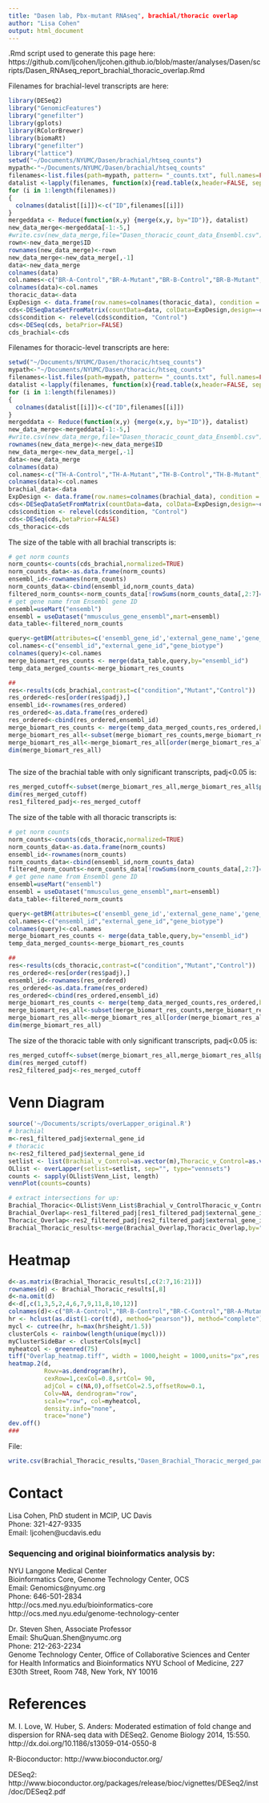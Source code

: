 ```yaml
---
title: "Dasen lab, Pbx-mutant RNAseq", brachial/thoracic overlap
author: "Lisa Cohen"
output: html_document
---
```


.Rmd script used to generate this page here:
https://github.com/ljcohen/ljcohen.github.io/blob/master/analyses/Dasen/scripts/Dasen_RNAseq_report_brachial_thoracic_overlap.Rmd


Filenames for brachial-level transcripts are here:
```r
library(DESeq2)
library("GenomicFeatures")
library("genefilter")
library(gplots)
library(RColorBrewer)
library(biomaRt)
library("genefilter")
library("lattice")
setwd("~/Documents/NYUMC/Dasen/brachial/htseq_counts")
mypath<-"~/Documents/NYUMC/Dasen/brachial/htseq_counts"
filenames<-list.files(path=mypath, pattern= "_counts.txt", full.names=FALSE)
datalist <-lapply(filenames, function(x){read.table(x,header=FALSE, sep="\t")})
for (i in 1:length(filenames))
{
  colnames(datalist[[i]])<-c("ID",filenames[[i]])
}
mergeddata <- Reduce(function(x,y) {merge(x,y, by="ID")}, datalist)
new_data_merge<-mergeddata[-1:-5,]
#write.csv(new_data_merge,file="Dasen_thoracic_count_data_Ensembl.csv")
rown<-new_data_merge$ID
rownames(new_data_merge)<-rown
new_data_merge<-new_data_merge[,-1]
data<-new_data_merge
colnames(data)
col.names<-c("BR-A-Control","BR-A-Mutant","BR-B-Control","BR-B-Mutant","BR-C-Control","BR-C-Mutant")
colnames(data)<-col.names
thoracic_data<-data
ExpDesign <- data.frame(row.names=colnames(thoracic_data), condition = c("Control","Mutant","Control","Mutant","Control","Mutant"))
cds<-DESeqDataSetFromMatrix(countData=data, colData=ExpDesign,design=~condition)
cds$condition <- relevel(cds$condition, "Control")
cds<-DESeq(cds, betaPrior=FALSE)
cds_brachial<-cds
```

Filenames for thoracic-level transcripts are here:
```r
setwd("~/Documents/NYUMC/Dasen/thoracic/htseq_counts")
mypath<-"~/Documents/NYUMC/Dasen/thoracic/htseq_counts"
filenames<-list.files(path=mypath, pattern= "_counts.txt", full.names=FALSE)
datalist <-lapply(filenames, function(x){read.table(x,header=FALSE, sep="\t")})
for (i in 1:length(filenames))
{
  colnames(datalist[[i]])<-c("ID",filenames[[i]])
}
mergeddata <- Reduce(function(x,y) {merge(x,y, by="ID")}, datalist)
new_data_merge<-mergeddata[-1:-5,]
#write.csv(new_data_merge,file="Dasen_thoracic_count_data_Ensembl.csv")
rownames(new_data_merge)<-new_data_merge$ID
new_data_merge<-new_data_merge[,-1]
data<-new_data_merge
colnames(data)
col.names<-c("TH-A-Control","TH-A-Mutant","TH-B-Control","TH-B-Mutant","TH-C-Control","TH-C-Mutant")
colnames(data)<-col.names
brachial_data<-data
ExpDesign <- data.frame(row.names=colnames(brachial_data), condition = c("Control","Mutant","Control","Mutant","Control","Mutant"))
cds<-DESeqDataSetFromMatrix(countData=data, colData=ExpDesign,design=~condition)
cds$condition <- relevel(cds$condition, "Control")
cds<-DESeq(cds,betaPrior=FALSE)
cds_thoracic<-cds
```

The size of the table with all brachial transcripts is: 

```r
# get norm counts
norm_counts<-counts(cds_brachial,normalized=TRUE)
norm_counts_data<-as.data.frame(norm_counts)
ensembl_id<-rownames(norm_counts)
norm_counts_data<-cbind(ensembl_id,norm_counts_data)
filtered_norm_counts<-norm_counts_data[!rowSums(norm_counts_data[,2:7]==0)>=1, ]
# get gene name from Ensembl gene ID
ensembl=useMart("ensembl")
ensembl = useDataset("mmusculus_gene_ensembl",mart=ensembl)
data_table<-filtered_norm_counts

query<-getBM(attributes=c('ensembl_gene_id','external_gene_name','gene_biotype'), filters = 'ensembl_gene_id', values = ensembl_id, mart=ensembl)
col.names<-c("ensembl_id","external_gene_id","gene_biotype")
colnames(query)<-col.names
merge_biomart_res_counts <- merge(data_table,query,by="ensembl_id")
temp_data_merged_counts<-merge_biomart_res_counts

##
res<-results(cds_brachial,contrast=c("condition","Mutant","Control"))
res_ordered<-res[order(res$padj),]
ensembl_id<-rownames(res_ordered)
res_ordered<-as.data.frame(res_ordered)
res_ordered<-cbind(res_ordered,ensembl_id)
merge_biomart_res_counts <- merge(temp_data_merged_counts,res_ordered,by="ensembl_id")
merge_biomart_res_all<-subset(merge_biomart_res_counts,merge_biomart_res_counts$padj!="NA")
merge_biomart_res_all<-merge_biomart_res_all[order(merge_biomart_res_all$padj),]
dim(merge_biomart_res_all)



```

The size of the brachial table with only significant transcripts, padj<0.05 is:
```r
res_merged_cutoff<-subset(merge_biomart_res_all,merge_biomart_res_all$padj<0.05)
dim(res_merged_cutoff)
res1_filtered_padj<-res_merged_cutoff
```

The size of the table with all thoracic transcripts is: 

```r
# get norm counts
norm_counts<-counts(cds_thoracic,normalized=TRUE)
norm_counts_data<-as.data.frame(norm_counts)
ensembl_id<-rownames(norm_counts)
norm_counts_data<-cbind(ensembl_id,norm_counts_data)
filtered_norm_counts<-norm_counts_data[!rowSums(norm_counts_data[,2:7]==0)>=1, ]
# get gene name from Ensembl gene ID
ensembl=useMart("ensembl")
ensembl = useDataset("mmusculus_gene_ensembl",mart=ensembl)
data_table<-filtered_norm_counts

query<-getBM(attributes=c('ensembl_gene_id','external_gene_name','gene_biotype'), filters = 'ensembl_gene_id', values = ensembl_id, mart=ensembl)
col.names<-c("ensembl_id","external_gene_id","gene_biotype")
colnames(query)<-col.names
merge_biomart_res_counts <- merge(data_table,query,by="ensembl_id")
temp_data_merged_counts<-merge_biomart_res_counts

##
res<-results(cds_thoracic,contrast=c("condition","Mutant","Control"))
res_ordered<-res[order(res$padj),]
ensembl_id<-rownames(res_ordered)
res_ordered<-as.data.frame(res_ordered)
res_ordered<-cbind(res_ordered,ensembl_id)
merge_biomart_res_counts <- merge(temp_data_merged_counts,res_ordered,by="ensembl_id")
merge_biomart_res_all<-subset(merge_biomart_res_counts,merge_biomart_res_counts$padj!="NA")
merge_biomart_res_all<-merge_biomart_res_all[order(merge_biomart_res_all$padj),]
dim(merge_biomart_res_all)

```

The size of the thoracic table with only significant transcripts, padj<0.05 is:
```r
res_merged_cutoff<-subset(merge_biomart_res_all,merge_biomart_res_all$padj<0.05)
dim(res_merged_cutoff)
res2_filtered_padj<-res_merged_cutoff
```


# Venn Diagram

```r
source('~/Documents/scripts/overLapper_original.R')
# brachial
m<-res1_filtered_padj$external_gene_id
# thoracic
n<-res2_filtered_padj$external_gene_id
setlist <- list(Brachial_v_Control=as.vector(m),Thoracic_v_Control=as.vector(n))
OLlist <- overLapper(setlist=setlist, sep="", type="vennsets")
counts <- sapply(OLlist$Venn_List, length)
vennPlot(counts=counts)
```

```r
# extract intersections for up:
Brachial_Thoracic<-OLlist$Venn_List$Brachial_v_ControlThoracic_v_Control
Brachial_Overlap<-res1_filtered_padj[res1_filtered_padj$external_gene_id %in% Brachial_Thoracic,]
Thoracic_Overlap<-res2_filtered_padj[res2_filtered_padj$external_gene_id %in% Brachial_Thoracic,]
Brachial_Thoracic_results<-merge(Brachial_Overlap,Thoracic_Overlap,by="ensembl_id")
```

# Heatmap

```r

d<-as.matrix(Brachial_Thoracic_results[,c(2:7,16:21)])
rownames(d) <- Brachial_Thoracic_results[,8]
d<-na.omit(d)
d<-d[,c(1,3,5,2,4,6,7,9,11,8,10,12)]
colnames(d)<-c("BR-A-Control","BR-B-Control","BR-C-Control","BR-A-Mutant","BR-B-Mutant","BR-C-Mutant","TH-A-Control","TH-B-Control","TH-C-Control","TH-A-Mutant","TH-B-Mutant","TH-C-Mutant")
hr <- hclust(as.dist(1-cor(t(d), method="pearson")), method="complete")
mycl <- cutree(hr, h=max(hr$height/1.5))
clusterCols <- rainbow(length(unique(mycl)))
myClusterSideBar <- clusterCols[mycl]
myheatcol <- greenred(75)
tiff("Overlap_heatmap.tiff", width = 1000,height = 1000,units="px",res = NA,pointsize=12)
heatmap.2(d, 
          Rowv=as.dendrogram(hr),
          cexRow=1,cexCol=0.8,srtCol= 90,
          adjCol = c(NA,0),offsetCol=2.5,offsetRow=0.1,
          Colv=NA, dendrogram="row", 
          scale="row", col=myheatcol, 
          density.info="none", 
          trace="none")
dev.off()
###

```

File:

```r
write.csv(Brachial_Thoracic_results,"Dasen_Brachial_Thoracic_merged_padj0.05.csv")
```

# Contact

Lisa Cohen, PhD student in MCIP, UC Davis     
Phone: 321-427-9335       
Email: ljcohen@ucdavis.edu

### Sequencing and original bioinformatics analysis by:

NYU Langone Medical Center   
Bioinformatics Core, Genome Technology Center, OCS   
Email: Genomics@nyumc.org         
Phone: 646-501-2834   
http://ocs.med.nyu.edu/bioinformatics-core  
http://ocs.med.nyu.edu/genome-technology-center   

Dr. Steven Shen, Associate Professor      
Email: ShuQuan.Shen@nyumc.org  
Phone: 212-263-2234           
Genome Technology Center, Office of Collaborative Sciences
and Center for Health Informatics and Bioinformatics
NYU School of Medicine,
227 E30th Street, Room 748, 
New York, NY 10016



# References

M. I. Love, W. Huber, S. Anders: Moderated estimation of fold change and dispersion for RNA-seq data with DESeq2.
Genome Biology 2014, 15:550. http://dx.doi.org/10.1186/s13059-014-0550-8

R-Bioconductor: http://www.bioconductor.org/

DESeq2: http://www.bioconductor.org/packages/release/bioc/vignettes/DESeq2/inst/doc/DESeq2.pdf